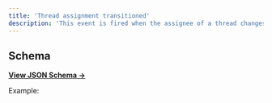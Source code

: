 ```yaml
---
title: 'Thread assignment transitioned'
description: 'This event is fired when the assignee of a thread changes or a thread is unassigned.'
---
```


## Schema

[**View JSON Schema →**](https://json-schema.app/view/%23%2Fdefinitions%2FthreadPriorityChangedPayload?url=https%3A%2F%2Fcore-api.uk.plain.com%2Fwebhooks%2Fschema.json)

Example:

<Snippet file="webhooks/thread-assignment-transitioned.mdx" />
